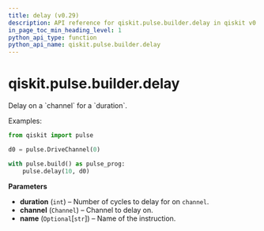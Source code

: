 ```yaml
---
title: delay (v0.29)
description: API reference for qiskit.pulse.builder.delay in qiskit v0.29
in_page_toc_min_heading_level: 1
python_api_type: function
python_api_name: qiskit.pulse.builder.delay
---
```


<span id="qiskit-pulse-builder-delay" />

# qiskit.pulse.builder.delay

<Function id="qiskit.pulse.builder.delay" isDedicatedPage={true} github="https://github.com/qiskit/qiskit/tree/stable/0.18/qiskit/pulse/builder.py" signature="delay(duration, channel, name=None)">
  Delay on a `channel` for a `duration`.

  Examples:

  ```python
  from qiskit import pulse

  d0 = pulse.DriveChannel(0)

  with pulse.build() as pulse_prog:
      pulse.delay(10, d0)
  ```

  **Parameters**

  *   **duration** (`int`) – Number of cycles to delay for on `channel`.
  *   **channel** (`Channel`) – Channel to delay on.
  *   **name** (`Optional`\[`str`]) – Name of the instruction.
</Function>


